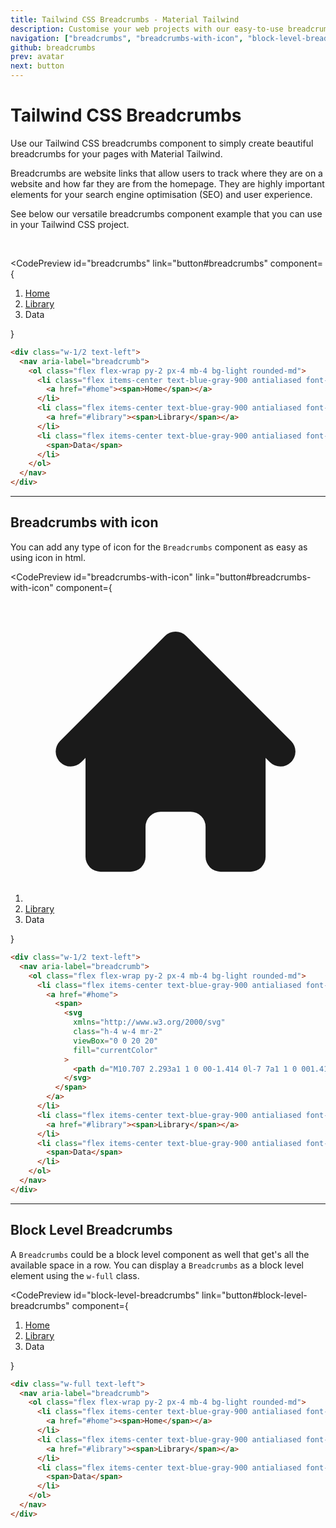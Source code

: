 ```yaml
---
title: Tailwind CSS Breadcrumbs - Material Tailwind
description: Customise your web projects with our easy-to-use breadcrumbs component for Tailwind CSS using Material Design guidelines.
navigation: ["breadcrumbs", "breadcrumbs-with-icon", "block-level-breadcrumbs"]
github: breadcrumbs
prev: avatar
next: button
---
```


# Tailwind CSS Breadcrumbs

Use our Tailwind CSS breadcrumbs component to simply create beautiful breadcrumbs for your pages with Material Tailwind.

Breadcrumbs are website links that allow users to track where they are on a website and how far they are from the homepage. They are highly important elements for your search engine optimisation (SEO) and user experience.

See below our versatile breadcrumbs component example that you can use in your Tailwind CSS project.

<br />

<CodePreview
  id="breadcrumbs"
  link="button#breadcrumbs"
  component={
    <div className="w-1/2 text-left">
      <nav aria-label="breadcrumb">
        <ol className="flex flex-wrap py-2 px-4 mb-4 bg-light rounded-md">
          <li className="flex items-center text-blue-gray-900 antialiased font-sans text-sm font-normal leading-normal cursor-pointer transition-colors duration-300 hover:text-pink-500 opacity-60 mr-2">
            <a href="#home"><span>Home</span></a>
          </li>
          <li className="flex items-center text-blue-gray-900 antialiased font-sans text-sm font-normal leading-normal cursor-pointer transition-colors duration-300 hover:text-pink-500 opacity-60 mr-2">
            <a href="#library"><span>Library</span></a>
          </li>
          <li className="flex items-center text-blue-gray-900 antialiased font-sans text-sm font-normal leading-normal cursor-pointer transition-colors duration-300 hover:text-pink-500" aria-current="page">
            <span>Data</span>
          </li>
        </ol>
      </nav>
    </div>
  }
>
  ```html
  <div class="w-1/2 text-left">
    <nav aria-label="breadcrumb">
      <ol class="flex flex-wrap py-2 px-4 mb-4 bg-light rounded-md">
        <li class="flex items-center text-blue-gray-900 antialiased font-sans text-sm font-normal leading-normal cursor-pointer transition-colors duration-300 hover:text-pink-500 opacity-60 mr-2">
          <a href="#home"><span>Home</span></a>
        </li>
        <li class="flex items-center text-blue-gray-900 antialiased font-sans text-sm font-normal leading-normal cursor-pointer transition-colors duration-300 hover:text-pink-500 opacity-60 mr-2">
          <a href="#library"><span>Library</span></a>
        </li>
        <li class="flex items-center text-blue-gray-900 antialiased font-sans text-sm font-normal leading-normal cursor-pointer transition-colors duration-300 hover:text-pink-500" aria-current="page">
          <span>Data</span>
        </li>
      </ol>
    </nav>
  </div>
  ```
</CodePreview>

---

## Breadcrumbs with icon

You can add any type of icon for the <Code>Breadcrumbs</Code> component as easy as using icon in html.

<CodePreview
  id="breadcrumbs-with-icon"
  link="button#breadcrumbs-with-icon"
  component={
    <div className="w-1/2 text-left">
      <nav aria-label="breadcrumb">
        <ol className="flex flex-wrap py-2 px-4 mb-4 bg-light rounded-md">
          <li className="flex items-center text-blue-gray-900 antialiased font-sans text-sm font-normal leading-normal cursor-pointer transition-colors duration-300 hover:text-pink-500 opacity-60">
            <a href="#home">
              <span>
                <svg
                  xmlns="http://www.w3.org/2000/svg"
                  className="h-4 w-4 mr-2"
                  viewBox="0 0 20 20"
                  fill="currentColor"
                >
                  <path d="M10.707 2.293a1 1 0 00-1.414 0l-7 7a1 1 0 001.414 1.414L4 10.414V17a1 1 0 001 1h2a1 1 0 001-1v-2a1 1 0 011-1h2a1 1 0 011 1v2a1 1 0 001 1h2a1 1 0 001-1v-6.586l.293.293a1 1 0 001.414-1.414l-7-7z" />
                </svg>
              </span>
            </a>
          </li>
          <li className="flex items-center text-blue-gray-900 antialiased font-sans text-sm font-normal leading-normal cursor-pointer transition-colors duration-300 hover:text-pink-500 opacity-60 mr-2">
            <a href="#library"><span>Library</span></a>
          </li>
          <li className="flex items-center text-blue-gray-900 antialiased font-sans text-sm font-normal leading-normal cursor-pointer transition-colors duration-300 hover:text-pink-500" aria-current="page">
            <span>Data</span>
          </li>
        </ol>
      </nav>
    </div>
  }
>
  ```html
  <div class="w-1/2 text-left">
    <nav aria-label="breadcrumb">
      <ol class="flex flex-wrap py-2 px-4 mb-4 bg-light rounded-md">
        <li class="flex items-center text-blue-gray-900 antialiased font-sans text-sm font-normal leading-normal cursor-pointer transition-colors duration-300 hover:text-pink-500 opacity-60">
          <a href="#home">
            <span>
              <svg
                xmlns="http://www.w3.org/2000/svg"
                class="h-4 w-4 mr-2"
                viewBox="0 0 20 20"
                fill="currentColor"
              >
                <path d="M10.707 2.293a1 1 0 00-1.414 0l-7 7a1 1 0 001.414 1.414L4 10.414V17a1 1 0 001 1h2a1 1 0 001-1v-2a1 1 0 011-1h2a1 1 0 011 1v2a1 1 0 001 1h2a1 1 0 001-1v-6.586l.293.293a1 1 0 001.414-1.414l-7-7z" />
              </svg>
            </span>
          </a>
        </li>
        <li class="flex items-center text-blue-gray-900 antialiased font-sans text-sm font-normal leading-normal cursor-pointer transition-colors duration-300 hover:text-pink-500 opacity-60 mr-2">
          <a href="#library"><span>Library</span></a>
        </li>
        <li class="flex items-center text-blue-gray-900 antialiased font-sans text-sm font-normal leading-normal cursor-pointer transition-colors duration-300 hover:text-pink-500" aria-current="page">
          <span>Data</span>
        </li>
      </ol>
    </nav>
  </div>
  ```
</CodePreview>

---

## Block Level Breadcrumbs

A <Code>Breadcrumbs</Code> could be a block level component as well that get's all the available space in a row. You can display a <Code>Breadcrumbs</Code> as a block level element using the <Code>w-full</Code> class.

<CodePreview
  id="block-level-breadcrumbs"
  link="button#block-level-breadcrumbs"
  component={
    <div className="w-full text-left">
      <nav aria-label="breadcrumb">
        <ol className="flex flex-wrap py-2 px-4 mb-4 bg-light rounded-md">
          <li className="flex items-center text-blue-gray-900 antialiased font-sans text-sm font-normal leading-normal cursor-pointer transition-colors duration-300 hover:text-pink-500 opacity-60 mr-2">
            <a href="#home"><span>Home</span></a>
          </li>
          <li className="flex items-center text-blue-gray-900 antialiased font-sans text-sm font-normal leading-normal cursor-pointer transition-colors duration-300 hover:text-pink-500 opacity-60 mr-2">
            <a href="#library"><span>Library</span></a>
          </li>
          <li className="flex items-center text-blue-gray-900 antialiased font-sans text-sm font-normal leading-normal cursor-pointer transition-colors duration-300 hover:text-pink-500" aria-current="page">
            <span>Data</span>
          </li>
        </ol>
      </nav>
    </div>
  }
>
  ```html
  <div class="w-full text-left">
    <nav aria-label="breadcrumb">
      <ol class="flex flex-wrap py-2 px-4 mb-4 bg-light rounded-md">
        <li class="flex items-center text-blue-gray-900 antialiased font-sans text-sm font-normal leading-normal cursor-pointer transition-colors duration-300 hover:text-pink-500 opacity-60 mr-2">
          <a href="#home"><span>Home</span></a>
        </li>
        <li class="flex items-center text-blue-gray-900 antialiased font-sans text-sm font-normal leading-normal cursor-pointer transition-colors duration-300 hover:text-pink-500 opacity-60 mr-2">
          <a href="#library"><span>Library</span></a>
        </li>
        <li class="flex items-center text-blue-gray-900 antialiased font-sans text-sm font-normal leading-normal cursor-pointer transition-colors duration-300 hover:text-pink-500" aria-current="page">
          <span>Data</span>
        </li>
      </ol>
    </nav>
  </div>
  ```
</CodePreview>
